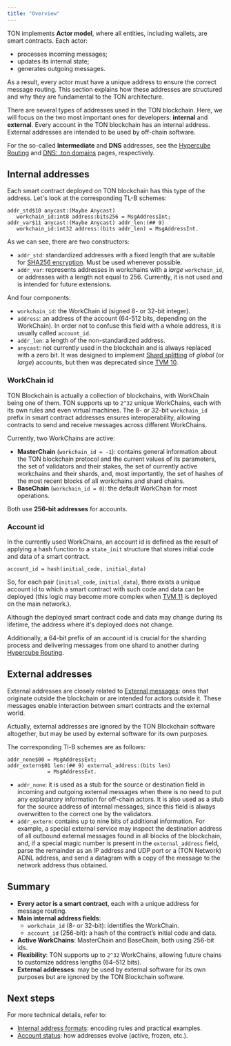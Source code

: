 ```yaml
---
title: "Overview"
---
```



TON implements **Actor model**, where all entities, including wallets, are smart contracts. Each actor:

- processes incoming messages;
- updates its internal state;
- generates outgoing messages.

As a result, every actor must have a unique address to ensure the correct message routing. This section explains how these addresses are structured and why they are fundamental to the TON architecture.

There are several types of addresses used in the TON blockchain. Here, we will focus on the two most important ones for developers: **internal** and **external**.
Every account in the TON blockchain has an internal address. External addresses are intended to be used by off-chain software.

For the so-called **Intermediate** and **DNS** addresses, see the [Hypercube Routing](/foundations/hypercube-routing) and [DNS: .ton domains](/services/dns) pages, respectively.

## Internal addresses

Each smart contract deployed on TON blockchain has this type of the address. Let's look at the corresponding TL-B schemes:

```
addr_std$10 anycast:(Maybe Anycast)
   workchain_id:int8 address:bits256 = MsgAddressInt;
addr_var$11 anycast:(Maybe Anycast) addr_len:(## 9)
   workchain_id:int32 address:(bits addr_len) = MsgAddressInt.
```

As we can see, there are two constructors:

- `addr_std`: standardized addresses with a fixed length that are suitable for [SHA256 encryption](https://en.wikipedia.org/wiki/SHA-2). Must be used whenever possible.
- `addr_var`: represents addresses in workchains with a _large_ `workchain_id`, or addresses with a length not equal to 256. Currently, it is not used and is intended for future extensions.

And four components:

- `workchain_id`: the WorkChain id (signed 8- or 32-bit integer).
- `address`: an address of the account (64-512 bits, depending on the WorkChain). In order not to confuse this field with a whole address, it is usually called `account_id`.
- `addr_len`: a length of the non-standardized address.
- `anycast`: not currently used in the blockchain and is always replaced with a zero bit. It was designed to implement [Shard splitting](https://docs.ton.org/v3/documentation/smart-contracts/shards/shards-intro/) of _global_ (or _large_) accounts, but then was deprecated since [TVM 10](https://github.com/ton-blockchain/ton/blob/master/doc/GlobalVersions.md#anycast-addresses-and-address-rewrite).

### WorkChain id

TON Blockchain is actually a collection of blockchains, with WorkChain being one of them. TON supports up to `2^32` unique WorkChains, each with its own rules and even virtual machines. The 8- or 32-bit `workchain_id` prefix in smart contract addresses ensures interoperability, allowing contracts to send and receive messages across different WorkChains.

Currently, two WorkChains are active:

- **MasterChain** (`workchain_id = -1`): contains general information about the TON blockchain protocol and the current values of its parameters, the set of validators and their stakes, the set of currently active workchains and their shards, and, most importantly, the set of hashes of the most recent blocks of all workchains and shard chains.
- **BaseChain** (`workchain_id = 0`): the default WorkChain for most operations.

Both use **256-bit addresses** for accounts.

### Account id

In the currently used WorkChains, an account id is defined as the result of applying a hash function to a `state_init` structure that stores initial code and data of a smart contract.

```
account_id = hash(initial_code, initial_data)
```

So, for each pair (`initial_code`, `initial_data`), there exists a unique account id to which a smart contract with such code and data can be deployed (this logic may become more complex when [TVM 11](https://github.com/ton-blockchain/ton/blob/master/doc/GlobalVersions.md#version-11) is deployed on the main network.).

<Aside type="tip">
  Although the deployed smart contract code and data may change during its lifetime, the address where it's deployed does not change.
</Aside>

Additionally, a 64-bit prefix of an account id is crucial for the sharding process and delivering messages from one shard to another during [Hypercube Routing](/foundations/hypercube-routing).

## External addresses

External addresses are closely related to [External messages](/foundations/messages/overview): ones that originate outside the blockchain or are intended for actors outside it. These messages enable interaction between smart contracts and the external world.

Actually, external addresses are ignored by the TON Blockchain software altogether, but may be used by external software for its own purposes.

The corresponding Tl-B schemes are as follows:

```tlb
addr_none$00 = MsgAddressExt;
addr_extern$01 len:(## 9) external_address:(bits len)
             = MsgAddressExt.
```

- `addr_none`: it is used as a stub for the source or destination field in incoming and outgoing external messages when there is no need to put any explanatory information for off-chain actors. It is also used as a stub for the source address of internal messages, since this field is always overwritten to the correct one by the validators.
- `addr_extern`: contains up to nine bits of additional information. For example, a special external service may inspect the destination address of all outbound external messages found in all blocks of the blockchain, and, if a special magic number is present in the `external_address` field, parse the remainder as an IP address and UDP port or a (TON Network) ADNL address, and send a datagram with a copy of the message to the network address thus obtained.

## Summary

- **Every actor is a smart contract**, each with a unique address for message routing.
- **Main internal address fields**:
  - `workchain_id` (8- or 32-bit): identifies the WorkChain.
  - `account_id` (256-bit): a hash of the contract’s initial code and data.
- **Active WorkChains**: MasterChain and BaseChain, both using 256-bit ids.
- **Flexibility**: TON supports up to `2^32` WorkChains, allowing future chains to customize address lengths (64–512 bits).
- **External addresses**: may be used by external software for its own purposes but are ignored by the TON Blockchain software.

## Next steps

For more technical details, refer to:

- [Internal address formats](/foundations/addresses/formats): encoding rules and practical examples.
- [Account status](/foundations/status): how addresses evolve (active, frozen, etc.).

